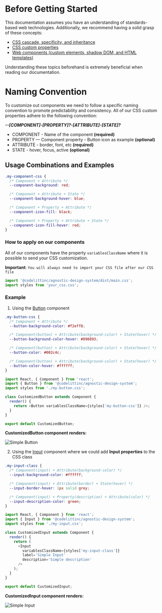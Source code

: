 
<Meta title='Welcome/Customizing Styles' />

# Before Getting Started

This documentation assumes you have an understanding of standards-based web technologies. Additionally, we recommend having a solid grasp of these concepts:

- [CSS cascade, specificity, and inheritance](https://developer.mozilla.org/en-US/docs/Learn/CSS/Building_blocks/Cascade_and_inheritance)
- [CSS custom properties](https://developer.mozilla.org/en-US/docs/Web/CSS/Using_CSS_custom_properties)
- [Web components (custom elements, shadow DOM, and HTML templates)](https://developer.mozilla.org/en-US/docs/Web/Web_Components)

Understanding these topics beforehand is extremely beneficial when reading our documentation.

# Naming Convention

To customize out components we need to follow a specific naming convention to promote predictability and consistency. All of our CSS custom properties adhere to the following convention:

**_--[COMPONENT]-[PROPERTY]?-[ATTRIBUTE]-[STATE]?_**

- COMPONENT - Name of the component **(required)**
- PROPERTY — Component property - Button icon as example **(optional)**
- ATTRIBUTE - border, font, etc **(required)**
- STATE - hover, focus, active **(optional)**

## Usage Combinations and Examples

```css
.my-component-css {
  /* Component + Attribute */
  --component-background: red;

  /* Component + Attribute + State */
  --component-background-hover: blue;

  /* Component + Property + Attribute */
  --component-icon-fill: black;

  /* Component + Property + Attribute + State */
  --component-icon-fill-hover: red;
}
```

### How to apply on our components

All of our components have the property `variablesClassName` where it is possible to send your CSS customization.

**Important**: `You will always need to import your CSS file after our CSS file`

```javascript
import '@codelittinc/agnostic-design-system/dist/main.css';
import styles from 'your_css.css';
```

### Example

1. Using the [Button](https://design-system.codelitt.dev/?path=/story/components-button--neutral) component

```css
.my-button-css {
  /* Component + Attribute */
  --button-background-color: #f2eff8;

  /* Component(button) + Attribute(background-color) + State(hover) */
  --button-background-color-hover: #898893;

  /* Component(button) + Attribute(background-color) + State(hover) */
  --button-color: #002c4c;

  /* Component(button) + Attribute(background-color) + State(hover) */
  --button-color-hover: #ffffff;
}
```

```javascript
import React, { Component } from 'react';
import { Button } from '@codelittinc/agnostic-design-system';
import styles from './my-button.css';

class CustomizedButton extends Component {
  render() {
    return <Button variablesClassName={styles['my-button-css']} />;
  }
}

export default CustomizedButton;
```

**CustomizedButton component renders:**

![Simple Button](https://media.giphy.com/media/QSJfK16vqDjhzwLmp3/giphy.gif)

2. Using the [Input](https://design-system.codelitt.dev/?path=/story/components-input--default) component where we could add **Input properties** to the CSS class

```css
.my-input-class {
  /* Component(input) + Attribute(background-color) */
  --input-background-color: #ffffff;

  /* Component(input) + Attribute(border) + State(hover) */
  --input-border-hover: 1px solid grey;

  /* Component(input) + Property(description) + Attribute(color) */
  --input-description-color: green;
}
```

```javascript
import React, { Component } from 'react';
import { Input } from '@codelittinc/agnostic-design-system';
import styles from './my-input.css';

class CustomizedInput extends Component {
  render() {
    return (
      <Input
        variablesClassName={styles['my-input-class']}
        label='Simple Input'
        description='Simple description'
      />
    );
  }
}

export default CustomizedInput;
```

**CustomizedInput component renders:**

![Simple Input](https://media.giphy.com/media/MNwRa8T7i4jtt7wWNw/giphy.gif)
